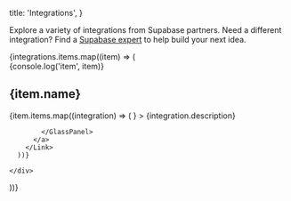 
  title: 'Integrations',
}

Explore a variety of integrations from Supabase partners. Need a different integration? Find a [Supabase expert](https://supabase.com/partners/experts) to help build your next idea.

<div>
  {integrations.items.map((item) => (
  <div>
    {console.log('item', item)}
    <h2>{item.name}</h2>
    <div className="grid grid-cols-12 gap-6 not-prose">
      {item.items.map((integration) => (
        <Link href={`/${integration.url}`} key={integration.title} passHref>
          <a className={integration.span ?? 'col-span-4'}>
            <GlassPanel
              title={integration.name}
              span="col-span-6"
              background={false}
              icon={<img className="w-10 h-10 rounded" src={`/docs/img/integrations/logos/${integration.name.toLowerCase()}_logo.png`}/>}
            >
              {integration.description}

            </GlassPanel>
          </a>
        </Link>
      ))}

    </div>

  </div>
  ))}
</div>


